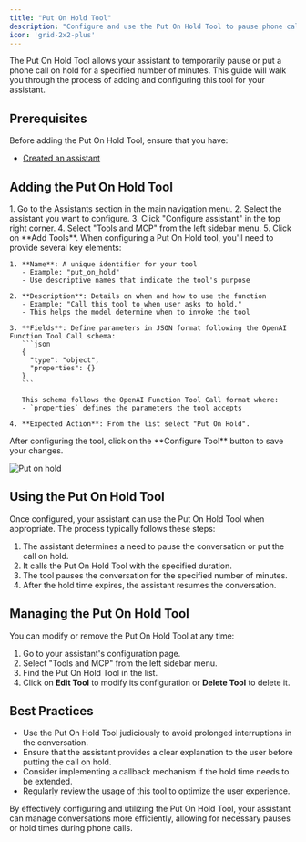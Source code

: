 ```yaml
---
title: "Put On Hold Tool"
description: "Configure and use the Put On Hold Tool to pause phone calls for a specified duration"
icon: 'grid-2x2-plus'
---
```


The Put On Hold Tool allows your assistant to temporarily pause or put a phone call on hold for a specified number of minutes. This guide will walk you through the process of adding and configuring this tool for your assistant.

## Prerequisites

Before adding the Put On Hold Tool, ensure that you have:

- [Created an assistant](/assistants/create-assistant)

## Adding the Put On Hold Tool

<Steps>
  <Step title="Navigate to Your Assistant">
    1. Go to the Assistants section in the main navigation menu.
    2. Select the assistant you want to configure.
    3. Click "Configure assistant" in the top right corner.
    4. Select "Tools and MCP" from the left sidebar menu.
    5. Click on **Add Tools**.
  </Step>

  <Step title="Configure the Tool">
    When configuring a Put On Hold tool, you'll need to provide several key elements:
    
    1. **Name**: A unique identifier for your tool
       - Example: "put_on_hold"
       - Use descriptive names that indicate the tool's purpose
    
    2. **Description**: Details on when and how to use the function
       - Example: "Call this tool to when user asks to hold."
       - This helps the model determine when to invoke the tool
    
    3. **Fields**: Define parameters in JSON format following the OpenAI Function Tool Call schema:
       ```json
       {
         "type": "object",
         "properties": {}
       }
       ```
       
       This schema follows the OpenAI Function Tool Call format where:
       - `properties` defines the parameters the tool accepts
    
    4. **Expected Action**: From the list select "Put On Hold".
  </Step>

  <Step title="Save Configuration">
    After configuring the tool, click on the **Configure Tool** button to save your changes.
  </Step>
</Steps>

![Put on hold](/images/assistant/tools/put-on-hold-tool.png)

## Using the Put On Hold Tool

Once configured, your assistant can use the Put On Hold Tool when appropriate. The process typically follows these steps:

1. The assistant determines a need to pause the conversation or put the call on hold.
2. It calls the Put On Hold Tool with the specified duration.
3. The tool pauses the conversation for the specified number of minutes.
4. After the hold time expires, the assistant resumes the conversation.

## Managing the Put On Hold Tool

You can modify or remove the Put On Hold Tool at any time:

1. Go to your assistant's configuration page.
2. Select "Tools and MCP" from the left sidebar menu.
3. Find the Put On Hold Tool in the list.
4. Click on **Edit Tool** to modify its configuration or **Delete Tool** to delete it.

## Best Practices

- Use the Put On Hold Tool judiciously to avoid prolonged interruptions in the conversation.
- Ensure that the assistant provides a clear explanation to the user before putting the call on hold.
- Consider implementing a callback mechanism if the hold time needs to be extended.
- Regularly review the usage of this tool to optimize the user experience.

By effectively configuring and utilizing the Put On Hold Tool, your assistant can manage conversations more efficiently, allowing for necessary pauses or hold times during phone calls.
